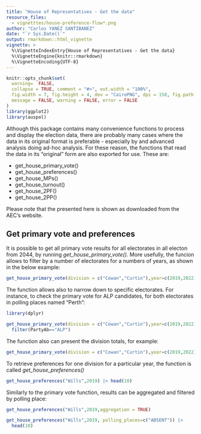 ```yaml
---
title: "House of Representatives - Get the data"
resource_files:
  - vignetttes/house-preference-flow*.png
author: "Carlos YANEZ SANTIBANEZ"
date: "`r Sys.Date()`"
output: rmarkdown::html_vignette
vignette: >
  %\VignetteIndexEntry{House of Representatives - Get the data}
  %\VignetteEngine{knitr::rmarkdown}
  %\VignetteEncoding{UTF-8}
---
```


```r

knitr::opts_chunk$set(
  warning=  FALSE,
  collapse = TRUE, comment = "#>", out.width = "100%",
  fig.width = 7, fig.height = 4, dev = "CairoPNG", dpi = 150, fig.path = "vignettes/house-get-data-",
  message = FALSE, warning = FALSE, error = FALSE
)
library(ggplot2)
library(auspol)

```


Although this package contains many convenience functions to process and display the election data, there are probably many cases where the data in its original format is preferable - especially by and advanced analysis doing ad-hoc analysis. For these reason, the functions that read the data in its "original" form are also exported for use. These are:

- get_house_primary_vote()
- get_house_preferences()
- get_house_MPs()
- get_house_turnout()
- get_house_2PF()
- get_house_2PP()

Please note that the presented here is shown as downloaded from the AEC's website.

## Get primary vote and preferences

It is possible to get all primary vote results for all electorates in all electon from 2044, by running *get_house_primary_vote()*. More usefully, the funcion allows to filter by a number of electorates for a numbers of years, as shown in the below example:

```r
get_house_primary_vote(division = c("Cowan","Curtin"),year=c(2019,2022))
```

The function allows also to narrow down to specific electorates. For instance, to check the primary vote for ALP candidates, for both electorates in polling places named "Perth":


```r
library(dplyr)

get_house_primary_vote(division = c("Cowan","Curtin"),year=c(2019,2022),polling_places = "Perth") |>
  filter(PartyAb=="ALP")
```

The function also can present the division totals, for example:

```r
get_house_primary_vote(division = c("Cowan","Curtin"),year=c(2019,2022), aggregation = TRUE)
```

To retrieve preferences for one division for a particular year, the function is called *get_house_preferences()*

```r
get_house_preferences("Wills",2019) |> head(10)

```


Similarly to the primary vote function, results can be aggregated and filtered by polling place:

```r
get_house_preferences("Wills",2019,aggregation = TRUE)

```


```r
get_house_preferences("Wills",2019, polling_places=c("ABSENT")) |> 
  head(10)
```

